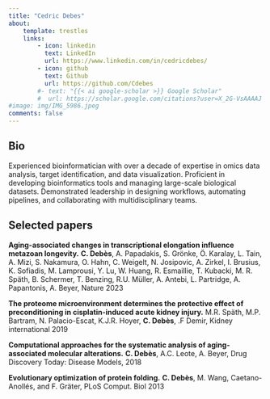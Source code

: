 ```yaml
---
title: "Cedric Debes"
about:
    template: trestles
    links:
        - icon: linkedin
          text: LinkedIn
          url: https://www.linkedin.com/in/cedricdebes/
        - icon: github
          text: Github
          url: https://github.com/Cdebes
        #- text: "{{< ai google-scholar >}} Google Scholar"
        #  url: https://scholar.google.com/citations?user=X_2G-VsAAAAJ
#image: img/IMG_5986.jpeg
comments: false
---
```


<script type='application/ld+json'>
{"@context":"http://www.schema.org","@type":"person","name":"Cedric Debes","jobTitle":"bioinformatician","height":"74 inches","gender":"male","description":"","url":"https://Cdebes.github.io","image":"https://Cdebes.github.io/img/IMG_5986.jpeg","address":{"@type":"PostalAddress","addressLocality":"Zurich","addressRegion":"CO","postalCode":"8050","addressCountry":"Switzerland"},"alumniOf":[{"@type":"CollegeOrUniversity","name":"University of Heidelberg","sameAs":"https://en.wikipedia.org/wiki/University_of_heidelberg"},{"@type":"CollegeOrUniversity","name":"bordeaux University","sameAs":"https://en.wikipedia.org/wiki/bordeaux_University"}],"worksFor":[{"@type":"Organization","name":"Rejuversen"}],"birthDate":"1984-01-10","birthPlace":"Libourne, France","nationality":[{"@type":"Country","name":"French"}]}
</script>

## Bio

Experienced bioinformatician with over a decade of expertise in omics data analysis, target identification, and data visualization. Proficient in developing bioinformatics tools and managing large-scale biological datasets. Demonstrated leadership in designing workflows, automating pipelines, and collaborating with multidisciplinary teams. 


## Selected papers

**Aging-associated changes in transcriptional elongation influence metazoan longevity.** **C. Debès**, A. Papadakis, S. Grönke, Ö. Karalay, L. Tain, A. Mizi, S. Nakamura, O. Hahn, C. Weigelt, N. Josipovic, A. Zirkel, I. Brusius, K. Sofiadis, M. Lamprousi, Y. Lu, W. Huang, R. Esmaillie, T. Kubacki, M. R. Späth, B. Schermer, T. Benzing,  R.U. Müller, A. Antebi, L. Partridge, A. Papantonis, A. Beyer, Nature 2023

**The proteome microenvironment determines the protective effect of preconditioning in cisplatin-induced acute kidney injury.** M.R. Späth, M.P. Bartram, N. Palacio-Escat, K.J.R. Hoyer, **C. Debès**, .F Demir, Kidney international 2019

**Computational approaches for the systematic analysis of aging-associated molecular alterations.** **C. Debès**, A.C. Leote, A. Beyer, Drug Discovery Today: Disease Models, 2018

**Evolutionary optimization of protein folding.** **C. Debès**, M. Wang, Caetano-Anollés, and F. Gräter, PLoS Comput. Biol 2013



